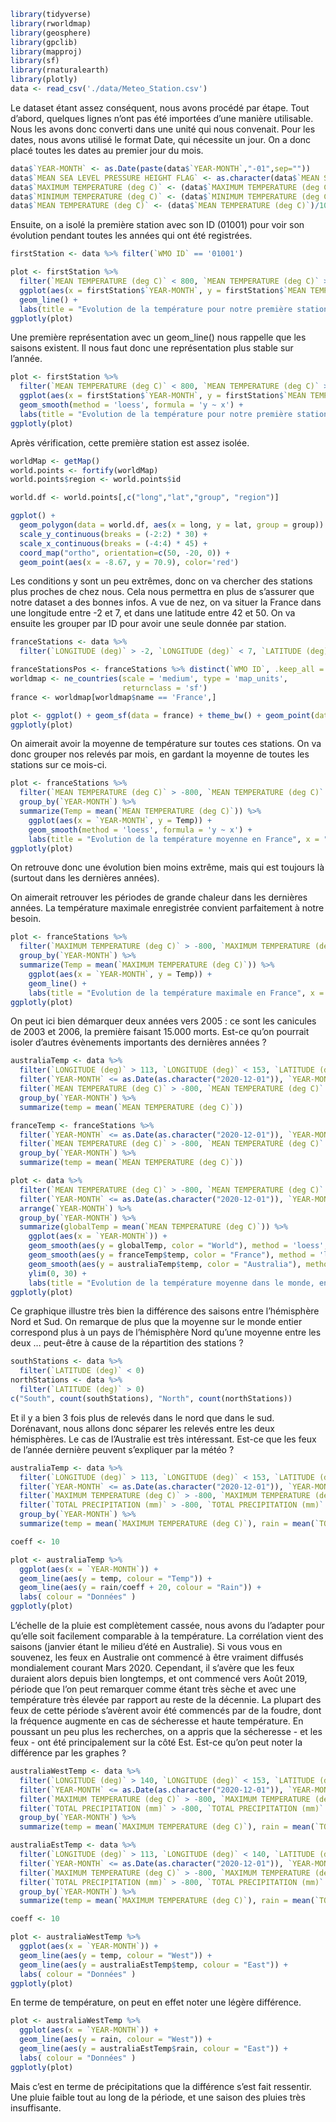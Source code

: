 ```r
library(tidyverse)
library(rworldmap)
library(geosphere)
library(gpclib)
library(mapproj)
library(sf)
library(rnaturalearth)
library(plotly)
data <- read_csv('./data/Meteo_Station.csv')
```

Le dataset étant assez conséquent, nous avons procédé par étape.
Tout d'abord, quelques lignes n'ont pas été importées d'une manière utilisable. Nous les avons donc converti dans une unité qui nous convenait. Pour les dates, nous avons utilisé le format Date, qui nécessite un jour. On a donc placé toutes les dates au premier jour du mois.

```r
data$`YEAR-MONTH` <- as.Date(paste(data$`YEAR-MONTH`,"-01",sep=""))
data$`MEAN SEA LEVEL PRESSURE HEIGHT FLAG` <- as.character(data$`MEAN SEA LEVEL PRESSURE HEIGHT FLAG`)
data$`MAXIMUM TEMPERATURE (deg C)` <- (data$`MAXIMUM TEMPERATURE (deg C)`)/10
data$`MINIMUM TEMPERATURE (deg C)` <- (data$`MINIMUM TEMPERATURE (deg C)`)/10
data$`MEAN TEMPERATURE (deg C)` <- (data$`MEAN TEMPERATURE (deg C)`)/10
```

Ensuite, on a isolé la première station avec son ID (01001) pour voir son évolution pendant toutes les années qui ont été registrées.

```r
firstStation <- data %>% filter(`WMO ID` == '01001')

plot <- firstStation %>%
  filter(`MEAN TEMPERATURE (deg C)` < 800, `MEAN TEMPERATURE (deg C)` > -800) %>%
  ggplot(aes(x = firstStation$`YEAR-MONTH`, y = firstStation$`MEAN TEMPERATURE (deg C)`)) + 
  geom_line() + 
  labs(title = "Evolution de la température pour notre première station", x = "Date", y = "Température moyenne")
ggplotly(plot)
```

Une première représentation avec un geom_line() nous rappelle que les saisons existent. Il nous faut donc une représentation plus stable sur l'année.

```r
plot <- firstStation %>% 
  filter(`MEAN TEMPERATURE (deg C)` < 800, `MEAN TEMPERATURE (deg C)` > -800) %>%
  ggplot(aes(x = firstStation$`YEAR-MONTH`, y = firstStation$`MEAN TEMPERATURE (deg C)`)) + 
  geom_smooth(method = 'loess', formula = 'y ~ x') +
  labs(title = "Evolution de la température pour notre première station", x = "Date", y = "Température moyenne")
ggplotly(plot)
```

Après vérification, cette première station est assez isolée.

```r
worldMap <- getMap()
world.points <- fortify(worldMap)
world.points$region <- world.points$id

world.df <- world.points[,c("long","lat","group", "region")]

ggplot() + 
  geom_polygon(data = world.df, aes(x = long, y = lat, group = group)) +
  scale_y_continuous(breaks = (-2:2) * 30) +
  scale_x_continuous(breaks = (-4:4) * 45) +
  coord_map("ortho", orientation=c(50, -20, 0)) +
  geom_point(aes(x = -8.67, y = 70.9), color='red')
```

Les conditions y sont un peu extrêmes, donc on va chercher des stations plus proches de chez nous. Cela nous permettra en plus de s'assurer que notre dataset a des bonnes infos.
A vue de nez, on va situer la France dans une longitude entre -2 et 7, et dans une latitude entre 42 et 50.
On va ensuite les grouper par ID pour avoir une seule donnée par station.

```r
franceStations <- data %>% 
  filter(`LONGITUDE (deg)` > -2, `LONGITUDE (deg)` < 7, `LATITUDE (deg)` > 42, `LATITUDE (deg)` < 51)

franceStationsPos <- franceStations %>% distinct(`WMO ID`, .keep_all = TRUE)
worldmap <- ne_countries(scale = 'medium', type = 'map_units',
                         returnclass = 'sf')
france <- worldmap[worldmap$name == 'France',]

plot <- ggplot() + geom_sf(data = france) + theme_bw() + geom_point(data = franceStationsPos , aes(x = `LONGITUDE (deg)`, y = `LATITUDE (deg)`), color = "blue")
ggplotly(plot)
```

On aimerait avoir la moyenne de température sur toutes ces stations. On va donc grouper nos relevés par mois, en gardant la moyenne de toutes les stations sur ce mois-ci.

```r
plot <- franceStations %>%
  filter(`MEAN TEMPERATURE (deg C)` > -800, `MEAN TEMPERATURE (deg C)` < 800) %>% # On enlève les relevés sans températures
  group_by(`YEAR-MONTH`) %>%
  summarize(Temp = mean(`MEAN TEMPERATURE (deg C)`)) %>%
    ggplot(aes(x = `YEAR-MONTH`, y = Temp)) + 
    geom_smooth(method = 'loess', formula = 'y ~ x') +
    labs(title = "Evolution de la température moyenne en France", x = "Date", y = "Température moyenne")
ggplotly(plot)
```

On retrouve donc une évolution bien moins extrême, mais qui est toujours là (surtout dans les dernières années).

On aimerait retrouver les périodes de grande chaleur dans les dernières années. La température maximale enregistrée convient parfaitement à notre besoin.

```r
plot <- franceStations %>%
  filter(`MAXIMUM TEMPERATURE (deg C)` > -800, `MAXIMUM TEMPERATURE (deg C)` < 800) %>% # On enlève les relevés sans températures
  group_by(`YEAR-MONTH`) %>%
  summarize(Temp = mean(`MAXIMUM TEMPERATURE (deg C)`)) %>%
    ggplot(aes(x = `YEAR-MONTH`, y = Temp)) + 
    geom_line() +
    labs(title = "Evolution de la température maximale en France", x = "Date", y = "Température maximale moyenne")
ggplotly(plot)
```

On peut ici bien démarquer deux années vers 2005 : ce sont les canicules de 2003 et 2006, la première faisant 15.000 morts.
Est-ce qu'on pourrait isoler d'autres évènements importants des dernières années ?

```r
australiaTemp <- data %>%
  filter(`LONGITUDE (deg)` > 113, `LONGITUDE (deg)` < 153, `LATITUDE (deg)` > -35, `LATITUDE (deg)` < -14) %>%
  filter(`YEAR-MONTH` <= as.Date(as.character("2020-12-01")), `YEAR-MONTH` >= as.Date(as.character("2020-01-01"))) %>%
  filter(`MEAN TEMPERATURE (deg C)` > -800, `MEAN TEMPERATURE (deg C)` < 800) %>% # On enlève les relevés sans températures
  group_by(`YEAR-MONTH`) %>%
  summarize(temp = mean(`MEAN TEMPERATURE (deg C)`))

franceTemp <- franceStations %>%
  filter(`YEAR-MONTH` <= as.Date(as.character("2020-12-01")), `YEAR-MONTH` >= as.Date(as.character("2020-01-01"))) %>%
  filter(`MEAN TEMPERATURE (deg C)` > -800, `MEAN TEMPERATURE (deg C)` < 800) %>% # On enlève les relevés sans températures
  group_by(`YEAR-MONTH`) %>%
  summarize(temp = mean(`MEAN TEMPERATURE (deg C)`))

plot <- data %>%
  filter(`MEAN TEMPERATURE (deg C)` > -800, `MEAN TEMPERATURE (deg C)` < 800) %>% # On enlève les relevés sans températures
  filter(`YEAR-MONTH` <= as.Date(as.character("2020-12-01")), `YEAR-MONTH` >= as.Date(as.character("2020-01-01"))) %>%
  arrange(`YEAR-MONTH`) %>%
  group_by(`YEAR-MONTH`) %>%
  summarize(globalTemp = mean(`MEAN TEMPERATURE (deg C)`)) %>%
    ggplot(aes(x = `YEAR-MONTH`)) + 
    geom_smooth(aes(y = globalTemp, color = "World"), method = 'loess', formula = 'y ~ x', se=F, show.legend = TRUE) +
    geom_smooth(aes(y = franceTemp$temp, color = "France"), method = 'loess', formula = 'y ~ x', se=F, show.legend = TRUE) +
    geom_smooth(aes(y = australiaTemp$temp, color = "Australia"), method = 'loess', formula = 'y ~ x', se=F, show.legend = TRUE) +
    ylim(0, 30) + 
    labs(title = "Evolution de la température moyenne dans le monde, en France, en Australie", x = "Date", y = "Température moyenne", colour = "Données")
ggplotly(plot)
```

Ce graphique illustre très bien la différence des saisons entre l'hémisphère Nord et Sud. On remarque de plus que la moyenne sur le monde entier correspond plus à un pays de l'hémisphère Nord qu'une moyenne entre les deux ... peut-être à cause de la répartition des stations ?

```r
southStations <- data %>%
  filter(`LATITUDE (deg)` < 0)
northStations <- data %>%
  filter(`LATITUDE (deg)` > 0)
c("South", count(southStations), "North", count(northStations))
```

Et il y a bien 3 fois plus de relevés dans le nord que dans le sud. Dorénavant, nous allons donc séparer les relevés entre les deux hémisphères.
Le cas de l'Australie est très intéressant. Est-ce que les feux de l'année dernière peuvent s'expliquer par la météo ?

```r
australiaTemp <- data %>%
  filter(`LONGITUDE (deg)` > 113, `LONGITUDE (deg)` < 153, `LATITUDE (deg)` > -35, `LATITUDE (deg)` < -14) %>%
  filter(`YEAR-MONTH` <= as.Date(as.character("2020-12-01")), `YEAR-MONTH` >= as.Date(as.character("2010-01-01"))) %>%
  filter(`MAXIMUM TEMPERATURE (deg C)` > -800, `MAXIMUM TEMPERATURE (deg C)` < 800) %>% # On enlève les relevés sans températures
  filter(`TOTAL PRECIPITATION (mm)` > -800, `TOTAL PRECIPITATION (mm)` < 2000) %>%
  group_by(`YEAR-MONTH`) %>%
  summarize(temp = mean(`MAXIMUM TEMPERATURE (deg C)`), rain = mean(`TOTAL PRECIPITATION (mm)`))

coeff <- 10

plot <- australiaTemp %>%
  ggplot(aes(x = `YEAR-MONTH`)) + 
  geom_line(aes(y = temp, colour = "Temp")) +
  geom_line(aes(y = rain/coeff + 20, colour = "Rain")) +
  labs( colour = "Données" )
ggplotly(plot)
```

L'échelle de la pluie est complètement cassée, nous avons du l'adapter pour qu'elle soit facilement comparable à la température. La corrélation vient des saisons (janvier étant le milieu d'été en Australie). Si vous vous en souvenez, les feux en Australie ont commencé à être vraiment diffusés mondialement courant Mars 2020. Cependant, il s'avère que les feux duraient alors depuis bien longtemps, et ont commencé vers Août 2019, période que l'on peut remarquer comme étant très sèche et avec une température très élevée par rapport au reste de la décennie. La plupart des feux de cette période s'avèrent avoir été commencés par de la foudre, dont la fréquence augmente en cas de sécheresse et haute température.
En poussant un peu plus les recherches, on a appris que la sécheresse - et les feux - ont été principalement sur la côté Est. Est-ce qu'on peut noter la différence par les graphes ?

```r
australiaWestTemp <- data %>%
  filter(`LONGITUDE (deg)` > 140, `LONGITUDE (deg)` < 153, `LATITUDE (deg)` > -35, `LATITUDE (deg)` < -14) %>%
  filter(`YEAR-MONTH` <= as.Date(as.character("2020-12-01")), `YEAR-MONTH` >= as.Date(as.character("2019-01-01"))) %>%
  filter(`MAXIMUM TEMPERATURE (deg C)` > -800, `MAXIMUM TEMPERATURE (deg C)` < 800) %>% # On enlève les relevés sans températures
  filter(`TOTAL PRECIPITATION (mm)` > -800, `TOTAL PRECIPITATION (mm)` < 2000) %>%
  group_by(`YEAR-MONTH`) %>%
  summarize(temp = mean(`MAXIMUM TEMPERATURE (deg C)`), rain = mean(`TOTAL PRECIPITATION (mm)`))

australiaEstTemp <- data %>%
  filter(`LONGITUDE (deg)` > 113, `LONGITUDE (deg)` < 140, `LATITUDE (deg)` > -35, `LATITUDE (deg)` < -14) %>%
  filter(`YEAR-MONTH` <= as.Date(as.character("2020-12-01")), `YEAR-MONTH` >= as.Date(as.character("2019-01-01"))) %>%
  filter(`MAXIMUM TEMPERATURE (deg C)` > -800, `MAXIMUM TEMPERATURE (deg C)` < 800) %>% # On enlève les relevés sans températures
  filter(`TOTAL PRECIPITATION (mm)` > -800, `TOTAL PRECIPITATION (mm)` < 2000) %>%
  group_by(`YEAR-MONTH`) %>%
  summarize(temp = mean(`MAXIMUM TEMPERATURE (deg C)`), rain = mean(`TOTAL PRECIPITATION (mm)`))

coeff <- 10

plot <- australiaWestTemp %>%
  ggplot(aes(x = `YEAR-MONTH`)) + 
  geom_line(aes(y = temp, colour = "West")) +
  geom_line(aes(y = australiaEstTemp$temp, colour = "East")) +
  labs( colour = "Données" )
ggplotly(plot)
```

En terme de température, on peut en effet noter une légère différence.

```r
plot <- australiaWestTemp %>%
  ggplot(aes(x = `YEAR-MONTH`)) + 
  geom_line(aes(y = rain, colour = "West")) +
  geom_line(aes(y = australiaEstTemp$rain, colour = "East")) +
  labs( colour = "Données" )
ggplotly(plot)
```

Mais c'est en terme de précipitations que la différence s'est fait ressentir. Une pluie faible tout au long de la période, et une saison des pluies très insuffisante.